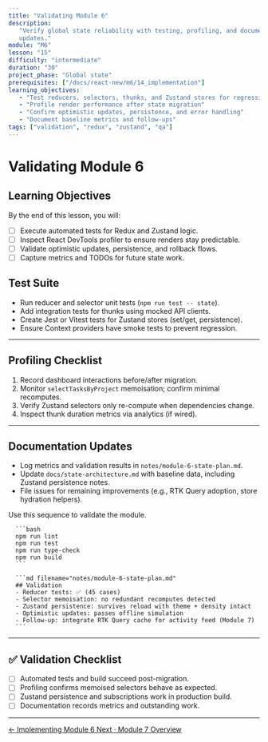 ```yaml
---
title: "Validating Module 6"
description:
   "Verify global state reliability with testing, profiling, and documentation
   updates."
module: "M6"
lesson: "15"
difficulty: "intermediate"
duration: "30"
project_phase: "Global state"
prerequisites: ["/docs/react-new/m6/14_implementation"]
learning_objectives:
   - "Test reducers, selectors, thunks, and Zustand stores for regressions"
   - "Profile render performance after state migration"
   - "Confirm optimistic updates, persistence, and error handling"
   - "Document baseline metrics and follow-ups"
tags: ["validation", "redux", "zustand", "qa"]
---
```



# Validating Module 6

## Learning Objectives

By the end of this lesson, you will:

-  [ ] Execute automated tests for Redux and Zustand logic.
-  [ ] Inspect React DevTools profiler to ensure renders stay predictable.
-  [ ] Validate optimistic updates, persistence, and rollback flows.
-  [ ] Capture metrics and TODOs for future state work.

## Test Suite

-  Run reducer and selector unit tests (`npm run test -- state`).
-  Add integration tests for thunks using mocked API clients.
-  Create Jest or Vitest tests for Zustand stores (set/get, persistence).
-  Ensure Context providers have smoke tests to prevent regression.

---

## Profiling Checklist

1. Record dashboard interactions before/after migration.
2. Monitor `selectTasksByProject` memoisation; confirm minimal recomputes.
3. Verify Zustand selectors only re-compute when dependencies change.
4. Inspect thunk duration metrics via analytics (if wired).

---

## Documentation Updates

-  Log metrics and validation results in `notes/module-6-state-plan.md`.
-  Update `docs/state-architecture.md` with baseline data, including Zustand
   persistence notes.
-  File issues for remaining improvements (e.g., RTK Query adoption, store
   hydration helpers).

<Accordions type='single' className='mt-4'>
   <Accordion title='Validation Commands'>
      <p>Use this sequence to validate the module.</p>

      ```bash
      npm run lint
      npm run test
      npm run type-check
      npm run build
      ```

      ```md filename="notes/module-6-state-plan.md"
      ## Validation
      - Reducer tests: ✅ (45 cases)
      - Selector memoisation: no redundant recomputes detected
      - Zustand persistence: survives reload with theme + density intact
      - Optimistic updates: passes offline simulation
      - Follow-up: integrate RTK Query cache for activity feed (Module 7)
      ```

   </Accordion>
</Accordions>

---

## ✅ Validation Checklist

-  [ ] Automated tests and build succeed post-migration.
-  [ ] Profiling confirms memoised selectors behave as expected.
-  [ ] Zustand persistence and subscriptions work in production build.
-  [ ] Documentation records metrics and outstanding work.

---

<div className='mt-8 flex justify-between'>
   <a
      href='/docs/react-new/m6/14_implementation'
      className='text-sm font-medium text-muted-foreground hover:text-foreground'
   >
      ← Implementing Module 6
   </a>
   <a
      href='/docs/react-new/m7/0_index'
      className='text-sm font-medium text-primary hover:text-primary/80'
   >
      Next · Module 7 Overview
   </a>
</div>
